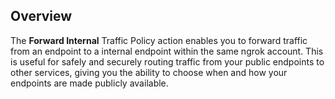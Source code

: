 ## Overview

The **Forward Internal** Traffic Policy action enables you to forward traffic from an endpoint to a internal endpoint within the same ngrok account. This is useful for safely and securely routing traffic from your public endpoints to other services, giving you the ability to choose when and how your endpoints are made publicly available.
